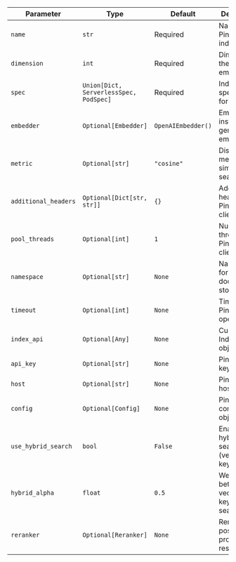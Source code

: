 | Parameter | Type | Default | Description |
| --------- | ---- | ------- | ----------- |
| `name` | `str` | Required | Name of the Pinecone index |
| `dimension` | `int` | Required | Dimension of the embeddings |
| `spec` | `Union[Dict, ServerlessSpec, PodSpec]` | Required | Index specification for Pinecone |
| `embedder` | `Optional[Embedder]` | `OpenAIEmbedder()` | Embedder instance to generate embeddings |
| `metric` | `Optional[str]` | `"cosine"` | Distance metric for similarity search |
| `additional_headers` | `Optional[Dict[str, str]]` | `{}` | Additional headers for Pinecone client |
| `pool_threads` | `Optional[int]` | `1` | Number of threads for Pinecone client |
| `namespace` | `Optional[str]` | `None` | Namespace for document storage |
| `timeout` | `Optional[int]` | `None` | Timeout for Pinecone operations |
| `index_api` | `Optional[Any]` | `None` | Custom Index API object |
| `api_key` | `Optional[str]` | `None` | Pinecone API key |
| `host` | `Optional[str]` | `None` | Pinecone host URL |
| `config` | `Optional[Config]` | `None` | Pinecone configuration object |
| `use_hybrid_search` | `bool` | `False` | Enable hybrid search (vector + keyword) |
| `hybrid_alpha` | `float` | `0.5` | Weight between vector and keyword search |
| `reranker` | `Optional[Reranker]` | `None` | Reranker for post-processing results |
